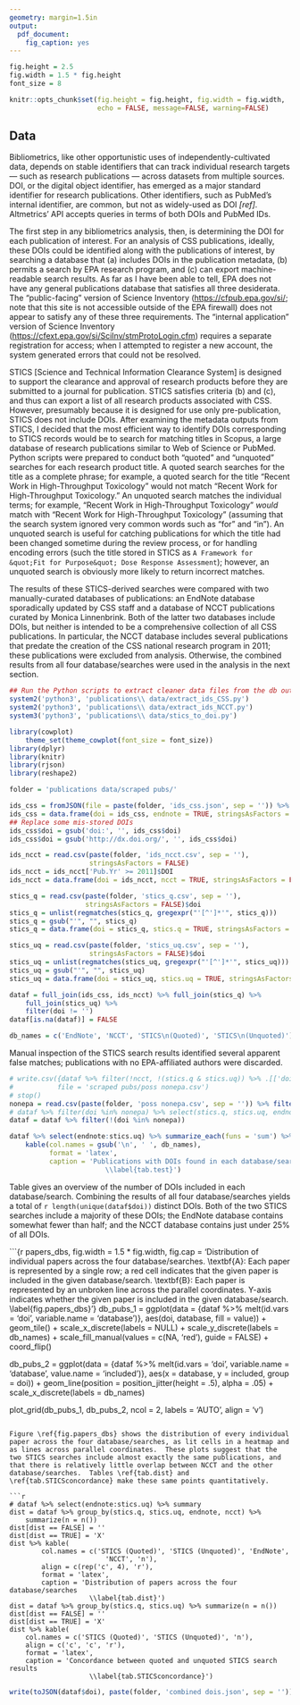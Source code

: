 ```yaml
---
geometry: margin=1.5in
output:
  pdf_document:
    fig_caption: yes
---
```

```r
fig.height = 2.5
fig.width = 1.5 * fig.height
font_size = 8

knitr::opts_chunk$set(fig.height = fig.height, fig.width = fig.width, 
					  echo = FALSE, message=FALSE, warning=FALSE)

```

## Data ##

Bibliometrics, like other opportunistic uses of independently-cultivated data, depends on stable identifiers that can track individual research targets — such as research publications — across datasets from multiple sources.  DOI, or the digital object identifier, has emerged as a major standard identifier for research publications.  Other identifiers, such as PubMed's internal identifier, are common, but not as widely-used as DOI *[ref]*.  Altmetrics' API accepts queries in terms of both DOIs and PubMed IDs.  

The first step in any bibliometrics analysis, then, is determining the DOI for each publication of interest.  For an analysis of CSS publications, ideally, these DOIs could be identified along with the publications of interest, by searching a database that (a) includes DOIs in the publication metadata, (b) permits a search by EPA research program, and (c) can export machine-readable search results.  As far as I have been able to tell, EPA does not have any general publications database that satisfies all three desiderata.  The "public-facing" version of Science Inventory (<https://cfpub.epa.gov/si/>; note that this site is not accessible outside of the EPA firewall) does not appear to satisfy any of these three requirements. The "internal application" version of Science Inventory (<https://cfext.epa.gov/si/SciInv/stmProtoLogin.cfm>) requires a separate registration for access; when I attempted to register a new account, the system generated errors that could not be resolved.  

STICS [Science and Technical Information Clearance System] is designed to support the clearance and approval of research products before they are submitted to a journal for publication.  STICS satisfies criteria (b) and (c), and thus can export a list of all research products associated with CSS.  However, presumably because it is designed for use only pre-publication, STICS does not include DOIs. 
After examining the metadata outputs from STICS, I decided that the most efficient way to identify DOIs corresponding to STICS records would be to search for matching titles in Scopus, a large database of research publications similar to Web of Science or PubMed.  Python scripts were prepared to conduct both "quoted" and "unquoted" searches for each research product title.  A quoted search searches for the title as a complete phrase; for example, a quoted search for the title "Recent Work in High-Throughput Toxicology" would not match "Recent Work for High-Throughput Toxicology."  An unquoted search matches the individual terms; for example, "Recent Work in High-Throughput Toxicology" *would* match with "Recent Work for High-Throughput Toxicology" (assuming that the search system ignored very common words such as "for" and "in").  An unquoted search is useful for catching publications for which the title had been changed sometime during the review process, or for handling encoding errors (such the title stored in STICS as `A Framework for &quot;Fit for Purpose&quot; Dose Response Assessment`); however, an unquoted search is obviously more likely to return incorrect matches.  

The results of these STICS-derived searches were compared with two manually-curated databases of publications:  an EndNote database sporadically updated by CSS staff and a database of NCCT publications curated by Monica Linnenbrink.  Both of the latter two databases include DOIs, but neither is intended to be a comprehensive collection of all CSS publications.  In particular, the NCCT database includes several publications that predate the creation of the CSS national research program in 2011; these publications were excluded from analysis.  Otherwise, the combined results from all four database/searches were used in the analysis in the next section.  

```r
## Run the Python scripts to extract cleaner data files from the db outputs
system2('python3', 'publications\\ data/extract_ids_CSS.py')
system2('python3', 'publications\\ data/extract_ids_NCCT.py')
system3('python3', 'publications\\ data/stics_to_doi.py')
```

```r
library(cowplot)
	theme_set(theme_cowplot(font_size = font_size))
library(dplyr)
library(knitr)
library(rjson)
library(reshape2)

folder = 'publications data/scraped pubs/'

ids_css = fromJSON(file = paste(folder, 'ids_css.json', sep = '')) %>% unique
ids_css = data.frame(doi = ids_css, endnote = TRUE, stringsAsFactors = FALSE)
## Replace some mis-stored DOIs
ids_css$doi = gsub('doi:', '', ids_css$doi)
ids_css$doi = gsub('http://dx.doi.org/', '', ids_css$doi)

ids_ncct = read.csv(paste(folder, 'ids_ncct.csv', sep = ''), 
					stringsAsFactors = FALSE)
ids_ncct = ids_ncct['Pub.Yr' >= 2011]$DOI
ids_ncct = data.frame(doi = ids_ncct, ncct = TRUE, stringsAsFactors = FALSE)

stics_q = read.csv(paste(folder, 'stics_q.csv', sep = ''), 
				   stringsAsFactors = FALSE)$doi
stics_q = unlist(regmatches(stics_q, gregexpr("'[^']*'", stics_q)))
stics_q = gsub("'", "", stics_q)
stics_q = data.frame(doi = stics_q, stics.q = TRUE, stringsAsFactors = FALSE)

stics_uq = read.csv(paste(folder, 'stics_uq.csv', sep = ''), 
					stringsAsFactors = FALSE)$doi
stics_uq = unlist(regmatches(stics_uq, gregexpr("'[^']*'", stics_uq)))
stics_uq = gsub("'", "", stics_uq)
stics_uq = data.frame(doi = stics_uq, stics.uq = TRUE, stringsAsFactors = FALSE)

dataf = full_join(ids_css, ids_ncct) %>% full_join(stics_q) %>% 
	full_join(stics_uq) %>% 
	filter(doi != '')
dataf[is.na(dataf)] = FALSE

db_names = c('EndNote', 'NCCT', 'STICS\n(Quoted)', 'STICS\n(Unquoted)')
```

Manual inspection of the STICS search results identified several apparent false matches; publications with no EPA-affiliated authors were discarded. 

```r
# write.csv({dataf %>% filter(!ncct, !(stics.q & stics.uq)) %>% .[['doi']]},
# 			file = 'scraped pubs/poss nonepa.csv')
# stop()
nonepa = read.csv(paste(folder, 'poss nonepa.csv', sep = '')) %>% filter(!epa) %>% .[['doi']] %>% as.character
# dataf %>% filter(doi %in% nonepa) %>% select(stics.q, stics.uq, endnote) %>% table
dataf = dataf %>% filter(!(doi %in% nonepa))
```

```r
dataf %>% select(endnote:stics.uq) %>% summarize_each(funs = 'sum') %>% 
	kable(col.names = gsub('\n', ' ', db_names), 
		  format = 'latex',
		  caption = 'Publications with DOIs found in each database/search 
		  				\\label{tab.test}')
```

Table \ref{tab.test} gives an overview of the number of DOIs included in each database/search.  Combining the results of all four database/searches yields a total of `r length(unique(dataf$doi))` distinct DOIs.  Both of the two STICS searches include a majority of these DOIs; the EndNote database contains somewhat fewer than half; and the NCCT database contains just under 25% of all DOIs.  

```{r papers_dbs, fig.width = 1.5 * fig.width, fig.cap = 'Distribution of individual papers across the four database/searches. \\textbf{A}: Each paper is represented by a single row; a red cell indicates that the given paper is included in the given database/search. \\textbf{B}: Each paper is represented by an unbroken line across the parallel coordinates. Y-axis indicates whether the given paper is included in the given database/search. \\label{fig.papers_dbs}'}
db_pubs_1 = ggplot(data = {dataf %>% melt(id.vars = 'doi', 
										  variable.name = 'database')},
	   aes(doi, database, fill = value)) +
	geom_tile() + 
	scale_x_discrete(labels = NULL) +
	scale_y_discrete(labels = db_names) +
	scale_fill_manual(values = c(NA, 'red'), guide = FALSE) + coord_flip()

db_pubs_2 = ggplot(data = {dataf %>% melt(id.vars = 'doi', 
										  variable.name = 'database',
										  value.name = 'included')}, 
	aes(x = database, y = included, group = doi)) + 
	geom_line(position = position_jitter(height = .5), alpha = .05) +
	scale_x_discrete(labels = db_names)

plot_grid(db_pubs_1, db_pubs_2, ncol = 2, labels = 'AUTO', align = 'v')
```

Figure \ref{fig.papers_dbs} shows the distribution of every individual paper across the four database/searches, as lit cells in a heatmap and as lines across parallel coordinates.  These plots suggest that the two STICS searches include almost exactly the same publications, and that there is relatively little overlap between NCCT and the other database/searches.  Tables \ref{tab.dist} and \ref{tab.STICSconcordance} make these same points quantitatively.  

```r
# dataf %>% select(endnote:stics.uq) %>% summary
dist = dataf %>% group_by(stics.q, stics.uq, endnote, ncct) %>% 
	summarize(n = n())
dist[dist == FALSE] = ''
dist[dist == TRUE] = 'X'
dist %>% kable(
		col.names = c('STICS (Quoted)', 'STICS (Unquoted)', 'EndNote', 
						'NCCT', 'n'), 
		align = c(rep('c', 4), 'r'),
		format = 'latex',
		caption = 'Distribution of papers across the four database/searches
					\\label{tab.dist}')
dist = dataf %>% group_by(stics.q, stics.uq) %>% summarize(n = n())
dist[dist == FALSE] = ''
dist[dist == TRUE] = 'X'
dist %>% kable(
	col.names = c('STICS (Quoted)', 'STICS (Unquoted)', 'n'),
	align = c('c', 'c', 'r'),
	format = 'latex',
	caption = 'Concordance between quoted and unquoted STICS search results
					\\label{tab.STICSconcordance}')
```

```r
write(toJSON(dataf$doi), paste(folder, 'combined dois.json', sep = ''))
```

